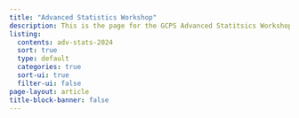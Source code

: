 ```yaml
---
title: "Advanced Statistics Workshop"
description: This is the page for the GCPS Advanced Statitsics Workshop for fellowship candidates, 7-8th June 2024.
listing:
  contents: adv-stats-2024
  sort: true
  type: default
  categories: true
  sort-ui: true
  filter-ui: false
page-layout: article
title-block-banner: false
---
```

